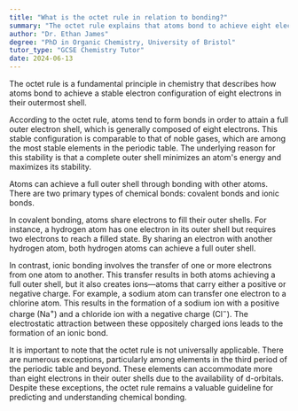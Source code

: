 ```yaml
---
title: "What is the octet rule in relation to bonding?"
summary: "The octet rule explains that atoms bond to achieve eight electrons in their outermost shell, promoting stability in chemical compounds."
author: "Dr. Ethan James"
degree: "PhD in Organic Chemistry, University of Bristol"
tutor_type: "GCSE Chemistry Tutor"
date: 2024-06-13
---
```


The octet rule is a fundamental principle in chemistry that describes how atoms bond to achieve a stable electron configuration of eight electrons in their outermost shell.

According to the octet rule, atoms tend to form bonds in order to attain a full outer electron shell, which is generally composed of eight electrons. This stable configuration is comparable to that of noble gases, which are among the most stable elements in the periodic table. The underlying reason for this stability is that a complete outer shell minimizes an atom's energy and maximizes its stability.

Atoms can achieve a full outer shell through bonding with other atoms. There are two primary types of chemical bonds: covalent bonds and ionic bonds. 

In covalent bonding, atoms share electrons to fill their outer shells. For instance, a hydrogen atom has one electron in its outer shell but requires two electrons to reach a filled state. By sharing an electron with another hydrogen atom, both hydrogen atoms can achieve a full outer shell.

In contrast, ionic bonding involves the transfer of one or more electrons from one atom to another. This transfer results in both atoms achieving a full outer shell, but it also creates ions—atoms that carry either a positive or negative charge. For example, a sodium atom can transfer one electron to a chlorine atom. This results in the formation of a sodium ion with a positive charge ($\text{Na}^+$) and a chloride ion with a negative charge ($\text{Cl}^-$). The electrostatic attraction between these oppositely charged ions leads to the formation of an ionic bond.

It is important to note that the octet rule is not universally applicable. There are numerous exceptions, particularly among elements in the third period of the periodic table and beyond. These elements can accommodate more than eight electrons in their outer shells due to the availability of d-orbitals. Despite these exceptions, the octet rule remains a valuable guideline for predicting and understanding chemical bonding.
    